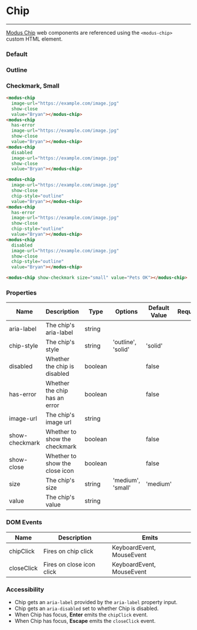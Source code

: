 
# Chip

---

[Modus Chip](https://modus.trimble.com/components/chips/) web components are referenced using the `<modus-chip>` custom HTML element.

<Anchor storyId="components-chip--default" />

### Default

<modus-chip image-url="https://randomuser.me/api/portraits/lego/1.jpg" show-close value="Bryan"></modus-chip>
<modus-chip has-error image-url="https://randomuser.me/api/portraits/lego/1.jpg" show-close value="Bryan"></modus-chip>
<modus-chip disabled image-url="https://randomuser.me/api/portraits/lego/1.jpg" show-close value="Bryan"></modus-chip>

<Anchor storyId="components-chip--outline" />

### Outline

<modus-chip image-url="https://randomuser.me/api/portraits/lego/1.jpg" show-close chip-style="outline" value="Bryan"></modus-chip>
<modus-chip has-error image-url="https://randomuser.me/api/portraits/lego/1.jpg" show-close chip-style="outline" value="Bryan"></modus-chip>
<modus-chip disabled image-url="https://randomuser.me/api/portraits/lego/1.jpg" show-close chip-style="outline" value="Bryan"></modus-chip>

### Checkmark, Small

<modus-chip show-checkmark size="small" value="Pets OK"></modus-chip>

```html
<modus-chip
  image-url="https://example.com/image.jpg"
  show-close
  value="Bryan"></modus-chip>
<modus-chip
  has-error
  image-url="https://example.com/image.jpg"
  show-close
  value="Bryan"></modus-chip>
<modus-chip
  disabled
  image-url="https://example.com/image.jpg"
  show-close
  value="Bryan"></modus-chip>

<modus-chip
  image-url="https://example.com/image.jpg"
  show-close
  chip-style="outline"
  value="Bryan"></modus-chip>
<modus-chip
  has-error
  image-url="https://example.com/image.jpg"
  show-close
  chip-style="outline"
  value="Bryan"></modus-chip>
<modus-chip
  disabled
  image-url="https://example.com/image.jpg"
  show-close
  chip-style="outline"
  value="Bryan"></modus-chip>

<modus-chip show-checkmark size="small" value="Pets OK"></modus-chip>
```

### Properties

| Name           | Description                    | Type    | Options            | Default Value | Required |
| -------------- | ------------------------------ | ------- | ------------------ | ------------- | -------- |
| aria-label     | The chip's aria-label          | string  |                    |               |          |
| chip-style     | The chip's style               | string  | 'outline', 'solid' | 'solid'       |          |
| disabled       | Whether the chip is disabled   | boolean |                    | false         |          |
| has-error      | Whether the chip has an error  | boolean |                    | false         |          |
| image-url      | The chip's image url           | string  |                    |               |          |
| show-checkmark | Whether to show the checkmark  | boolean |                    | false         |          |
| show-close     | Whether to show the close icon | boolean |                    | false         |          |
| size           | The chip's size                | string  | 'medium', 'small'  | 'medium'      |          |
| value          | The chip's value               | string  |                    |               |          |

### DOM Events

| Name       | Description               | Emits                     |
| ---------- | ------------------------- | ------------------------- |
| chipClick  | Fires on chip click       | KeyboardEvent, MouseEvent |
| closeClick | Fires on close icon click | KeyboardEvent, MouseEvent |

### Accessibility

- Chip gets an `aria-label` provided by the `aria-label` property input.
- Chip gets an `aria-disabled` set to whether Chip is disabled.
- When Chip has focus, **Enter** emits the `chipClick` event.
- When Chip has focus, **Escape** emits the `closeClick` event.
